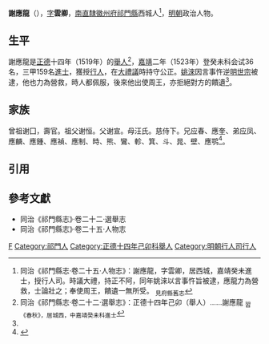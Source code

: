 {{明清人物信息框
| 姓名 = 謝應龍
| 原名 =
| 圖片名稱= 
| 圖片大小 =
| 圖片說明 = 
| 最高職務 =行人司行人
| 國家 = 大明 
| 爵位 =
| 籍貫 = [[南直隶|南直隶]][[徽州府|徽州府]][[祁門縣|祁門縣]]
| 族裔 = 
| 字號 = 
| 諡號 =
| 出生日期 = 十月二十五日
| 出生地點 = 
| 逝世日期 = 卒年不詳 
| 逝世地點 =
| 墓葬 =
| 配偶 = 娶汪氏，继娶许氏
| 親屬 = 
| 出身 =
* 正德十四年己卯科舉人
* 嘉靖二年癸未科進士
| 經歷 =
| 著作 = 
}}'''謝應龍'''（{{bd|1487年||16世紀}}），[[表字|字]]'''雲卿'''，[[南直隸|南直隸]][[徽州府|徽州府]][[祁門縣|祁門縣]]西城人<ref name=djs>同治《祁門縣志·卷二十五·人物志》：謝應龍，字雲卿，居西城，嘉靖癸未進士，授行人司。時議大禮，持正不阿，同年姚淶以言事忤旨被逮，應龍力為營救，士論壯之；奉使周王，饋遺一無所受。 <sub>見府縣舊志</sub></ref>，[[明朝|明朝]]政治人物。

==生平==
謝應龍是[[正德_(明朝)|正德]]十四年（1519年）的[[舉人|舉人]]<ref>同治《祁門縣志·卷二十二·選舉志》：正德十四年己卯（舉人）……謝應龍 <sub>習《春秋》，居城西，中嘉靖癸未科進士</sub></ref>，[[嘉靖|嘉靖]]二年（1523年）登癸未科会试36名，三甲159名[[進士|進士]]，獲授[[行人_(官職)|行人]]，在[[大禮議|大禮議]]時持守公正。[[姚淶|姚淶]]因言事忤逆[[明世宗|明世宗]]被逮，他也力為營救，時人都佩服，後來他出使周王，亦拒絕對方的饋遺<ref name=djs/>。

==家族== 
曾祖谢囗，壽官。祖父谢恒。父谢宣。母汪氏。慈侍下。兄应春、應奎、弟应凤、應麟、應鍾、應禎、應制、時、熊、鸞、軫、箕、斗、晁、壁、應鹗<ref>{{Cite book|title=天一阁藏明代科举录选刊 登科录 点校本|last=龚延明主编|first=|publisher=宁波出版社|year=2016|isbn=978-7-5526-2320-8|location=宁波|pages=|quote=《天一閣藏明代科舉錄選刊.登科錄》之《嘉靖二年癸未科進士登科録》}}</ref>。

==引用==
{{reflist}}

==參考文獻==
*同治《祁門縣志》·卷二十二·選舉志
*同治《祁門縣志》·卷二十五·人物志

{{嘉靖二年癸未科殿試金榜}}

[[Category:谢姓|F]]
[[Category:祁門人|Category:祁門人]]
[[Category:正德十四年己卯科舉人|Category:正德十四年己卯科舉人]]
[[Category:明朝行人司行人|Category:明朝行人司行人]]